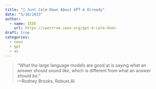 ```yaml
---
title: "🔗 Just Calm Down About GPT-4 Already"
date: "5/18/2023"
author:
  - name: IEEE
    url: https://spectrum.ieee.org/gpt-4-calm-down
draft: true
categories:
  - news
  - gpt
  - ai
---
```


> "What the large language models are good at is saying what an answer should *sound like*, which is different from what an answer should *be*."\
> ---Rodney Brooks, Robust.AI
